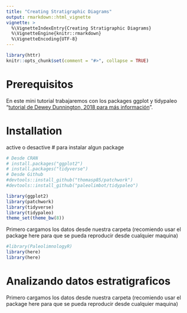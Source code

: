 ```yaml
---
title: "Creating Stratigraphic Diagrams"
output: rmarkdown::html_vignette
vignette: >
  %\VignetteIndexEntry{Creating Stratigraphic Diagrams}
  %\VignetteEngine{knitr::rmarkdown}
  %\VignetteEncoding{UTF-8}
---
```


```r
library(httr)
knitr::opts_chunk$set(comment = "#>", collapse = TRUE)

```


# Prerequisitos

En este mini tutorial trabajaremos con los packages ggplot y tidypaleo "[tutorial de Dewey Dunnington, 2018 para más información](https://fishandwhistle.net/post/2018/stratigraphic-diagrams-with-tidypaleo-ggplot2/)".

# Installation 

active o desactive # para instalar algun package

```r
# Desde CRAN
# install.packages("ggplot2")
# install.packages("tidyverse")
# Desde Github
#devtools::install_github("thomasp85/patchwork")
#devtools::install_github("paleolimbot/tidypaleo")

```



```r
library(ggplot2)
library(patchwork)
library(tidyverse)
library(tidypaleo)
theme_set(theme_bw(8))
```


Primero cargamos los datos desde nuestra carpeta (recomiendo usar el package here para que se pueda reproducir desde cualquier maquina)

```r
#library(PaleolimnologyR)
library(here)
library(here)
```

# Analizando datos estratigraficos

Primero cargamos los datos desde nuestra carpeta (recomiendo usar el package here para que se pueda reproducir desde cualquier maquina)

```r

```







